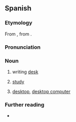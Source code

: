 {{also|escritório}}
==Spanish==

===Etymology===
From {{inh|es|ML.|scrīptōrium}}, from {{der|es|la|scrīptōrius||pertaining to writing}}.

===Pronunciation===
{{es-IPA}}

===Noun===
{{es-noun|m}}

# writing [[desk]]
#: {{syn|es|buró}}
# [[study]] {{gloss|room where writing is done}}
# {{lb|es|computing}} [[desktop]], [[desktop computer]] {{gloss|the main graphical user interface of an operating system}}
#: {{uxi|es|navegador de '''escritorio'''|'''desktop''' browser}}

===Further reading===
* {{R:DRAE}}

{{C|es|Furniture}}